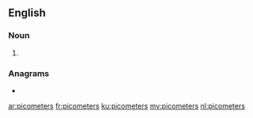 {{also|Picometers|pico-meters}}
==English==

===Noun===
{{head|en|noun plural form}}

# {{plural of|picometer|lang=en}}

===Anagrams===
* {{l|en|picometres}}

[[ar:picometers]]
[[fr:picometers]]
[[ku:picometers]]
[[my:picometers]]
[[nl:picometers]]